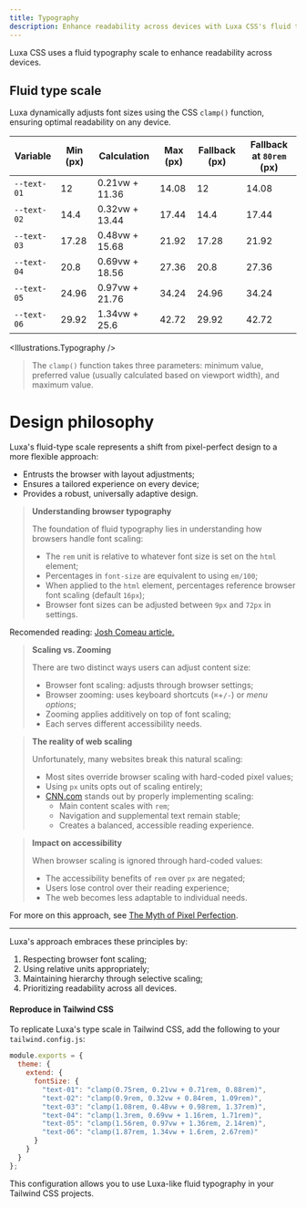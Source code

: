 ```yaml
---
title: Typography
description: Enhance readability across devices with Luxa CSS's fluid typography scale.
---
```


Luxa CSS uses a fluid typography scale to enhance readability across devices.

## Fluid type scale

Luxa dynamically adjusts font sizes using the CSS `clamp()` function, ensuring optimal readability on any device.

| Variable    | Min (px) | Calculation    | Max (px) | Fallback (px) | Fallback at `80rem` (px) |
| ----------- | -------- | -------------- | -------- | ------------- | ------------------------ |
| `--text-01` | 12       | 0.21vw + 11.36 | 14.08    | 12            | 14.08                    |
| `--text-02` | 14.4     | 0.32vw + 13.44 | 17.44    | 14.4          | 17.44                    |
| `--text-03` | 17.28    | 0.48vw + 15.68 | 21.92    | 17.28         | 21.92                    |
| `--text-04` | 20.8     | 0.69vw + 18.56 | 27.36    | 20.8          | 27.36                    |
| `--text-05` | 24.96    | 0.97vw + 21.76 | 34.24    | 24.96         | 34.24                    |
| `--text-06` | 29.92    | 1.34vw + 25.6  | 42.72    | 29.92         | 42.72                    |

<Illustrations.Typography />

> The `clamp()` function takes three parameters: minimum value, preferred value (usually calculated based on viewport width), and maximum value.

# Design philosophy

Luxa's fluid-type scale represents a shift from pixel-perfect design to a more flexible approach:

- Entrusts the browser with layout adjustments;
- Ensures a tailored experience on every device;
- Provides a robust, universally adaptive design.

> **Understanding browser typography**
>
> The foundation of fluid typography lies in understanding how browsers handle font scaling:
>
> - The `rem` unit is relative to whatever font size is set on the `html` element;
> - Percentages in `font-size` are equivalent to using `em/100`;
> - When applied to the `html` element, percentages reference browser font scaling (default `16px`);
> - Browser font sizes can be adjusted between `9px` and `72px` in settings.

Recomended reading: [Josh Comeau article.](https://www.joshwcomeau.com/css/surprising-truth-about-pixels-and-accessibility/?ref=luxacss.com)

> **Scaling vs. Zooming**
>
> There are two distinct ways users can adjust content size:
>
> - Browser font scaling: adjusts through browser settings;
> - Browser zooming: uses keyboard shortcuts (`⌘`+`/-`) or _menu options_;
> - Zooming applies additively on top of font scaling;
> - Each serves different accessibility needs.

> **The reality of web scaling**
>
> Unfortunately, many websites break this natural scaling:
>
> - Most sites override browser scaling with hard-coded pixel values;
> - Using `px` units opts out of scaling entirely;
> - [CNN.com](https://www.cnn.com/?ref=luxacss.com) stands out by properly implementing scaling:
>   - Main content scales with `rem`;
>   - Navigation and supplemental text remain stable;
>   - Creates a balanced, accessible reading experience.

> **Impact on accessibility**
>
> When browser scaling is ignored through hard-coded values:
>
> - The accessibility benefits of `rem` over `px` are negated;
> - Users lose control over their reading experience;
> - The web becomes less adaptable to individual needs.

For more on this approach, see [The Myth of Pixel Perfection](https://www.kelliekowalski.com/articles/the-myth-of-pixel-perfection/?ref=luxacss.com).

---

Luxa's approach embraces these principles by:

1. Respecting browser font scaling;
2. Using relative units appropriately;
3. Maintaining hierarchy through selective scaling;
4. Prioritizing readability across all devices.

#### Reproduce in Tailwind CSS

To replicate Luxa's type scale in Tailwind CSS, add the following to your `tailwind.config.js`:

```js
module.exports = {
  theme: {
    extend: {
      fontSize: {
        "text-01": "clamp(0.75rem, 0.21vw + 0.71rem, 0.88rem)",
        "text-02": "clamp(0.9rem, 0.32vw + 0.84rem, 1.09rem)",
        "text-03": "clamp(1.08rem, 0.48vw + 0.98rem, 1.37rem)",
        "text-04": "clamp(1.3rem, 0.69vw + 1.16rem, 1.71rem)",
        "text-05": "clamp(1.56rem, 0.97vw + 1.36rem, 2.14rem)",
        "text-06": "clamp(1.87rem, 1.34vw + 1.6rem, 2.67rem)"
      }
    }
  }
};
```

This configuration allows you to use Luxa-like fluid typography in your Tailwind CSS projects.

